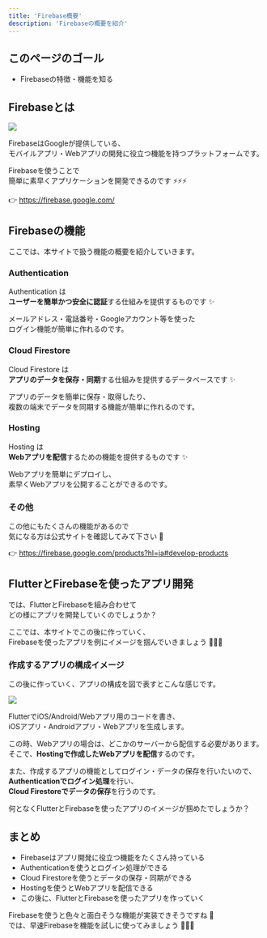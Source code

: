 ```yaml
---
title: 'Firebase概要'
description: 'Firebaseの概要を紹介'
---
```


## このページのゴール

- Firebaseの特徴・機能を知る


## Firebaseとは

![](../images/firebase/firebase-logo.svg)

FirebaseはGoogleが提供している、  
モバイルアプリ・Webアプリの開発に役立つ機能を持つプラットフォームです。

Firebaseを使うことで  
簡単に素早くアプリケーションを開発できるのです ⚡️⚡️⚡️

👉 https://firebase.google.com/


## Firebaseの機能

ここでは、本サイトで扱う機能の概要を紹介していきます。


### Authentication

Authentication は  
**ユーザーを簡単かつ安全に認証**する仕組みを提供するものです ✨

メールアドレス・電話番号・Googleアカウント等を使った  
ログイン機能が簡単に作れるのです。


### Cloud Firestore

Cloud Firestore は  
**アプリのデータを保存・同期**する仕組みを提供するデータベースです ✨

アプリのデータを簡単に保存・取得したり、  
複数の端末でデータを同期する機能が簡単に作れるのです。


### Hosting

Hosting は  
**Webアプリを配信**するための機能を提供するものです ✨

Webアプリを簡単にデプロイし、  
素早くWebアプリを公開することができるのです。

### その他

この他にもたくさんの機能があるので  
気になる方は公式サイトを確認してみて下さい 👀

👉 https://firebase.google.com/products?hl=ja#develop-products


## FlutterとFirebaseを使ったアプリ開発

では、FlutterとFirebaseを組み合わせて  
どの様にアプリを開発していくのでしょうか？

ここでは、本サイトでこの後に作っていく、  
Firebaseを使ったアプリを例にイメージを掴んでいきましょう 💪💪💪


### 作成するアプリの構成イメージ

この後に作っていく、アプリの構成を図で表すとこんな感じです。

![](../images/firebase/flutter-and-firebase.svg)

FlutterでiOS/Android/Webアプリ用のコードを書き、  
iOSアプリ・Androidアプリ・Webアプリを生成します。

この時、Webアプリの場合は、どこかのサーバーから配信する必要があります。  
そこで、**Hostingで作成したWebアプリを配信**するのです。

また、作成するアプリの機能としてログイン・データの保存を行いたいので、  
**Authenticationでログイン処理**を行い、  
**Cloud Firestoreでデータの保存**を行うのです。

何となくFlutterとFirebaseを使ったアプリのイメージが掴めたでしょうか？


## まとめ

- Firebaseはアプリ開発に役立つ機能をたくさん持っている
- Authenticationを使うとログイン処理ができる
- Cloud Firestoreを使うとデータの保存・同期ができる
- Hostingを使うとWebアプリを配信できる
- この後に、FlutterとFirebaseを使ったアプリを作っていく

Firebaseを使うと色々と面白そうな機能が実装できそうですね 🤩  
では、早速Firebaseを機能を試しに使ってみましょう 💪💪💪
